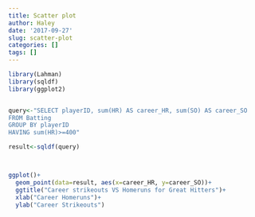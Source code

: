 ```yaml
---
title: Scatter plot
author: Haley
date: '2017-09-27'
slug: scatter-plot
categories: []
tags: []
---
```


```r
library(Lahman)
library(sqldf)
library(ggplot2)


query<-"SELECT playerID, sum(HR) AS career_HR, sum(SO) AS career_SO
FROM Batting
GROUP BY playerID
HAVING sum(HR)>=400"

result<-sqldf(query)



ggplot()+
  geom_point(data=result, aes(x=career_HR, y=career_SO))+
  ggtitle("Career strikeouts VS Homeruns for Great Hitters")+
  xlab("Career Homeruns")+
  ylab("Career Strikeouts")
```


